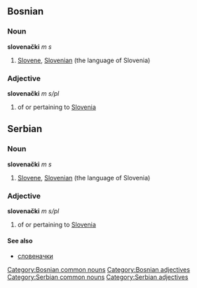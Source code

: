 ==Bosnian==
===Noun===
'''slovenački''' ''m s''
#[[Slovene]], [[Slovenian]] (the language of Slovenia)
===Adjective===
'''slovenački''' ''m s/pl''
#of or pertaining to [[Slovenia]]
[[Category:Bosnian common nouns]]
[[Category:Bosnian adjectives]]
==Serbian==
===Noun===
'''slovenački''' ''m s''
#[[Slovene]], [[Slovenian]] (the language of Slovenia)
===Adjective===
'''slovenački''' ''m s/pl''
#of or pertaining to [[Slovenia]]
====See also====
*[[словеначки]]
[[Category:Serbian common nouns]]
[[Category:Serbian adjectives]]